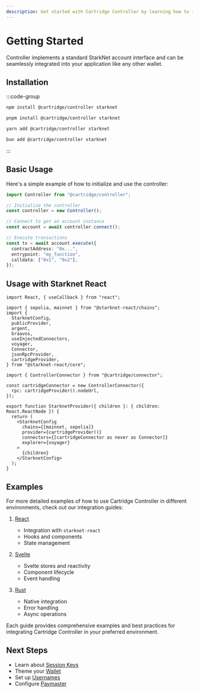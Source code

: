```yaml
---
description: Get started with Cartridge Controller by learning how to install, initialize, and integrate it into your application with various frameworks.
---
```


# Getting Started

Controller implements a standard StarkNet account interface and can be
seamlessly integrated into your application like any other wallet.

## Installation

:::code-group

```bash [npm]
npm install @cartridge/controller starknet
```

```bash [pnpm]
pnpm install @cartridge/controller starknet
```

```bash [yarn]
yarn add @cartridge/controller starknet
```

```bash [bun]
bun add @cartridge/controller starknet
```

:::

## Basic Usage

Here's a simple example of how to initialize and use the controller:

```ts
import Controller from "@cartridge/controller";

// Initialize the controller
const controller = new Controller();

// Connect to get an account instance
const account = await controller.connect();

// Execute transactions
const tx = await account.execute({
  contractAddress: "0x...",
  entrypoint: "my_function",
  calldata: ["0x1", "0x2"],
});
```

## Usage with Starknet React

```tsx
import React, { useCallback } from "react";

import { sepolia, mainnet } from "@starknet-react/chains";
import {
  StarknetConfig,
  publicProvider,
  argent,
  braavos,
  useInjectedConnectors,
  voyager,
  Connector,
  jsonRpcProvider,
  cartridgeProvider,
} from "@starknet-react/core";

import { ControllerConnector } from "@cartridge/connector";

const cartridgeConnector = new ControllerConnector({
  rpc: cartridgeProvider().nodeUrl,
});

export function StarknetProvider({ children }: { children: React.ReactNode }) {
  return (
    <StarknetConfig
      chains={[mainnet, sepolia]}
      provider={cartridgeProvider()}
      connectors={[cartridgeConnector as never as Connector]}
      explorer={voyager}
    >
      {children}
    </StarknetConfig>
  );
}
```

## Examples

For more detailed examples of how to use Cartridge Controller in different
environments, check out our integration guides:

1. [React](/controller/examples/react.md)

   - Integration with `starknet-react`
   - Hooks and components
   - State management

2. [Svelte](/controller/examples/svelte.md)

   - Svelte stores and reactivity
   - Component lifecycle
   - Event handling

3. [Rust](/controller/examples/rust.md)
   - Native integration
   - Error handling
   - Async operations

Each guide provides comprehensive examples and best practices for integrating
Cartridge Controller in your preferred environment.

## Next Steps

- Learn about [Session Keys](/controller/sessions.md)
- Theme your [Wallet](/controller/theming.md)
- Set up [Usernames](/controller/usernames.md)
- Configure [Paymaster](/controller/configuration.md)
